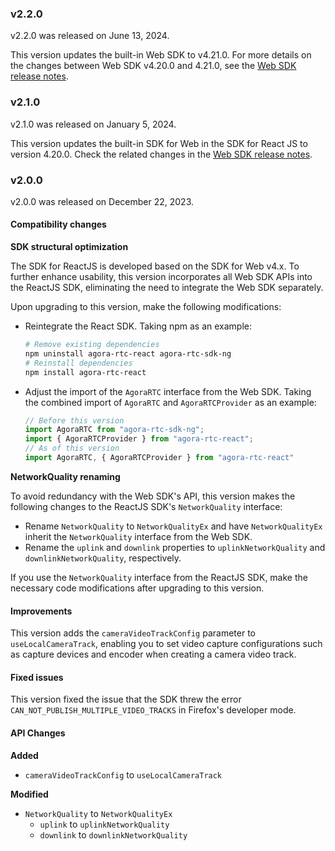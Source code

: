 <PlatformWrapper platform="react-js">

### v2.2.0

v2.2.0 was released on June 13, 2024.

This version updates the built-in Web SDK to v4.21.0. For more details on the changes between Web SDK v4.20.0 and 4.21.0, see the [Web SDK release notes](../overview/release-notes?platform=web#v4210).

### v2.1.0

v2.1.0 was released on January 5, 2024.

This version updates the built-in SDK for Web in the SDK for React JS to version 4.20.0. Check the related changes in the [Web SDK release notes](../overview/release-notes?platform=web#v4200).

### v2.0.0

v2.0.0 was released on December 22, 2023.

#### Compatibility changes

**SDK structural optimization**

The SDK for ReactJS is developed based on the SDK for Web v4.x. To further enhance usability, this version incorporates all Web SDK APIs into the ReactJS SDK, eliminating the need to integrate the Web SDK separately.

Upon upgrading to this version, make the following modifications:

- Reintegrate the React SDK. Taking npm as an example:

  ```sh
  # Remove existing dependencies
  npm uninstall agora-rtc-react agora-rtc-sdk-ng
  # Reinstall dependencies
  npm install agora-rtc-react
  ```

- Adjust the import of the `AgoraRTC` interface from the Web SDK. Taking the combined import of `AgoraRTC` and `AgoraRTCProvider` as an example:

  ```jsx
  // Before this version
  import AgoraRTC from "agora-rtc-sdk-ng";
  import { AgoraRTCProvider } from "agora-rtc-react";
  // As of this version
  import AgoraRTC, { AgoraRTCProvider } from "agora-rtc-react"
  ```

**NetworkQuality renaming**

To avoid redundancy with the Web SDK's API, this version makes the following changes to the ReactJS SDK's `NetworkQuality` interface:

- Rename `NetworkQuality` to `NetworkQualityEx` and have `NetworkQualityEx` inherit the `NetworkQuality` interface from the Web SDK.
- Rename the `uplink` and `downlink` properties to `uplinkNetworkQuality` and `downlinkNetworkQuality`, respectively.

If you use the `NetworkQuality` interface from the ReactJS SDK, make the necessary code modifications after upgrading to this version.

#### Improvements

This version adds the `cameraVideoTrackConfig` parameter to `useLocalCameraTrack`, enabling you to set video capture configurations such as capture devices and encoder when creating a camera video track.

#### Fixed issues

This version fixed the issue that the SDK threw the error `CAN_NOT_PUBLISH_MULTIPLE_VIDEO_TRACKS` in Firefox's developer mode.

#### API Changes

**Added**

- `cameraVideoTrackConfig` to `useLocalCameraTrack`

**Modified**

- `NetworkQuality` to `NetworkQualityEx`
  - `uplink`  to `uplinkNetworkQuality`
  - `downlink` to `downlinkNetworkQuality`



</PlatformWrapper>
